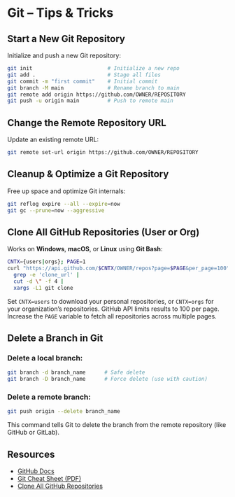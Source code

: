 
# Git – Tips & Tricks

## Start a New Git Repository

Initialize and push a new Git repository:

```bash copy
git init                        # Initialize a new repo
git add .                       # Stage all files
git commit -m "first commit"    # Initial commit
git branch -M main              # Rename branch to main
git remote add origin https://github.com/OWNER/REPOSITORY
git push -u origin main         # Push to remote main
````

## Change the Remote Repository URL

Update an existing remote URL:

```bash copy
git remote set-url origin https://github.com/OWNER/REPOSITORY
```

## Cleanup & Optimize a Git Repository

Free up space and optimize Git internals:

```bash copy
git reflog expire --all --expire=now
git gc --prune=now --aggressive
```

## Clone All GitHub Repositories (User or Org)

Works on **Windows**, **macOS**, or **Linux** using **Git Bash**:

```bash copy
CNTX={users|orgs}; PAGE=1
curl "https://api.github.com/$CNTX/OWNER/repos?page=$PAGE&per_page=100" |
  grep -e 'clone_url' |
  cut -d \" -f 4 |
  xargs -L1 git clone
```

<Callout type="info">
  Set <code>CNTX=users</code> to download your personal repositories, or <code>CNTX=orgs</code> for your organization’s repositories.
</Callout>

<Callout type="warning">
  GitHub API limits results to 100 per page. Increase the <code>PAGE</code> variable to fetch all repositories across multiple pages.
</Callout>

## Delete a Branch in Git

### Delete a **local** branch:

```bash copy
git branch -d branch_name      # Safe delete
git branch -D branch_name      # Force delete (use with caution)
```

### Delete a **remote** branch:

```bash copy
git push origin --delete branch_name
```

This command tells Git to delete the branch from the remote repository (like GitHub or GitLab).

## Resources

* [GitHub Docs](https://docs.github.com/en)
* [Git Cheat Sheet (PDF)](https://education.github.com/git-cheat-sheet-education.pdf)
* [Clone All GitHub Repositories](https://stackoverflow.com/questions/19576742/how-to-clone-all-repos-at-once-from-github)

